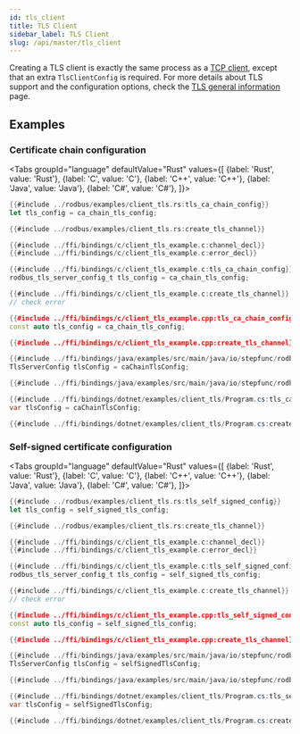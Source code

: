 ```yaml
---
id: tls_client
title: TLS Client
sidebar_label: TLS Client
slug: /api/master/tls_client
---
```



Creating a TLS client is exactly the same process as a [TCP client](./tcp_client.mdx),
except that an extra `TlsClientConfig` is required. For more details about TLS support and the configuration options,
check the [TLS general information](../tls.mdx) page.

## Examples

### Certificate chain configuration

<Tabs
groupId="language"
defaultValue="Rust"
values={[
{label: 'Rust', value: 'Rust'},
{label: 'C', value: 'C'},
{label: 'C++', value: 'C++'},
{label: 'Java', value: 'Java'},
{label: 'C#', value: 'C#'},
]}>
<TabItem value="Rust">

```rust
{{#include ../rodbus/examples/client_tls.rs:tls_ca_chain_config}}
let tls_config = ca_chain_tls_config;

{{#include ../rodbus/examples/client_tls.rs:create_tls_channel}}
```

</TabItem>
<TabItem value="C">

```c
{{#include ../ffi/bindings/c/client_tls_example.c:channel_decl}}
{{#include ../ffi/bindings/c/client_tls_example.c:error_decl}}

{{#include ../ffi/bindings/c/client_tls_example.c:tls_ca_chain_config}}
rodbus_tls_server_config_t tls_config = ca_chain_tls_config;

{{#include ../ffi/bindings/c/client_tls_example.c:create_tls_channel}}
// check error
```

</TabItem>
<TabItem value="C++">

```cpp
{{#include ../ffi/bindings/c/client_tls_example.cpp:tls_ca_chain_config}}
const auto tls_config = ca_chain_tls_config;

{{#include ../ffi/bindings/c/client_tls_example.cpp:create_tls_channel}}
```

</TabItem>
<TabItem value="Java">

```java
{{#include ../ffi/bindings/java/examples/src/main/java/io/stepfunc/rodbus/examples/ClientTlsExample.java:tls_ca_chain_config}}
TlsServerConfig tlsConfig = caChainTlsConfig;

{{#include ../ffi/bindings/java/examples/src/main/java/io/stepfunc/rodbus/examples/ClientTlsExample.java:create_tls_channel}}
```

</TabItem>
<TabItem value="C#">

```csharp
{{#include ../ffi/bindings/dotnet/examples/client_tls/Program.cs:tls_ca_chain_config}}
var tlsConfig = caChainTlsConfig;

{{#include ../ffi/bindings/dotnet/examples/client_tls/Program.cs:create_tls_channel}}
```

</TabItem>
</Tabs>

### Self-signed certificate configuration

<Tabs
groupId="language"
defaultValue="Rust"
values={[
{label: 'Rust', value: 'Rust'},
{label: 'C', value: 'C'},
{label: 'C++', value: 'C++'},
{label: 'Java', value: 'Java'},
{label: 'C#', value: 'C#'},
]}>
<TabItem value="Rust">

```rust
{{#include ../rodbus/examples/client_tls.rs:tls_self_signed_config}}
let tls_config = self_signed_tls_config;

{{#include ../rodbus/examples/client_tls.rs:create_tls_channel}}
```

</TabItem>
<TabItem value="C">

```c
{{#include ../ffi/bindings/c/client_tls_example.c:channel_decl}}
{{#include ../ffi/bindings/c/client_tls_example.c:error_decl}}

{{#include ../ffi/bindings/c/client_tls_example.c:tls_self_signed_config}}
rodbus_tls_server_config_t tls_config = self_signed_tls_config;

{{#include ../ffi/bindings/c/client_tls_example.c:create_tls_channel}}
// check error
```

</TabItem>
<TabItem value="C++">

```cpp
{{#include ../ffi/bindings/c/client_tls_example.cpp:tls_self_signed_config}}
const auto tls_config = self_signed_tls_config;

{{#include ../ffi/bindings/c/client_tls_example.cpp:create_tls_channel}}
```

</TabItem>
<TabItem value="Java">

```java
{{#include ../ffi/bindings/java/examples/src/main/java/io/stepfunc/rodbus/examples/ClientTlsExample.java:tls_self_signed_config}}
TlsServerConfig tlsConfig = selfSignedTlsConfig;

{{#include ../ffi/bindings/java/examples/src/main/java/io/stepfunc/rodbus/examples/ClientTlsExample.java:create_tls_channel}}
```

</TabItem>
<TabItem value="C#">

```csharp
{{#include ../ffi/bindings/dotnet/examples/client_tls/Program.cs:tls_self_signed_config}}
var tlsConfig = selfSignedTlsConfig;

{{#include ../ffi/bindings/dotnet/examples/client_tls/Program.cs:create_tls_channel}}
```

</TabItem>
</Tabs>
